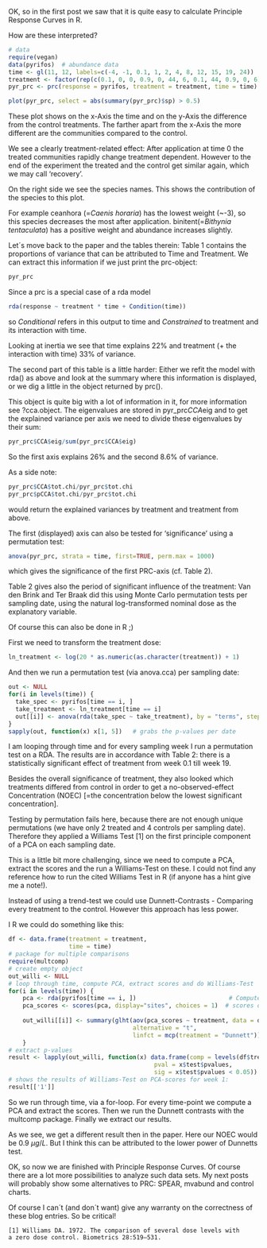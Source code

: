 OK, so in the first post we saw that it is quite easy to calculate Principle Response Curves in R.

How are these interpreted?

```r
# data
require(vegan)
data(pyrifos)  # abundance data
time <- gl(11, 12, labels=c(-4, -1, 0.1, 1, 2, 4, 8, 12, 15, 19, 24))   # time variable
treatment <- factor(rep(c(0.1, 0, 0, 0.9, 0, 44, 6, 0.1, 44, 0.9, 0, 6), 11))  # treatment variable
pyr_prc <- prc(response = pyrifos, treatment = treatment, time = time)
```
```r
plot(pyr_prc, select = abs(summary(pyr_prc)$sp) > 0.5)
```

These plot shows on the x-Axis the time and on the y-Axis the difference from the control treatments.
The farther apart from the x-Axis the more different are the communities compared to the control.

We see a clearly treatment-related effect: After application at time 0 the treated communities rapidly change treatment dependent.
However to the end of the experiment the treated and the control get similar again, which we may call 'recovery'.

On the right side we see the species names. This shows the contribution of the species to this plot.

For example ceanhora (=*Caenis horaria*) has the lowest weight (~-3), so this species decreases the most after application. binitent(=*Bithynia tentaculata*) has a positive weight and abundance increases slightly.

Let´s move back to the paper and the tables therein:
Table 1 contains the proportions of variance that can be attributed to Time and Treatment.
We can extract this information if we just print the prc-object:

```r
pyr_prc
```

Since a prc is a special case of a rda model
```r
rda(response ~ treatment * time + Condition(time))
```
so *Conditional* refers in this output to time and *Constrained* to treatment and its interaction with time.

Looking at inertia we see that time explains 22% and treatment (+ the interaction with time) 33% of variance.


The second part of this table is a little harder:
Either we refit the model with rda() as above and look at the summary where this information is displayed, or we dig a little in the object returned by prc().

This object is quite big with a lot of information in it, for more information see ?cca.object.
The eigenvalues are stored in pyr_prc$CCA$eig and to get the explained variance per axis we need to divide these eigenvalues by their sum:

```r
pyr_prc$CCA$eig/sum(pyr_prc$CCA$eig)
```

So the first axis explains 26% and the second 8.6% of variance.

As a side note:
```r
pyr_prc$CCA$tot.chi/pyr_prc$tot.chi   
pyr_prc$pCCA$tot.chi/pyr_prc$tot.chi
```
would return the explained variances by treatment and treatment from above.


The first (displayed) axis can also be tested for 'significance' using a permutation test:

```r
anova(pyr_prc, strata = time, first=TRUE, perm.max = 1000)
```
which gives the significance of the first PRC-axis (cf. Table 2).


Table 2 gives also the period of significant influence of the treatment:
Van den Brink and Ter Braak did this using Monte Carlo permutation tests per sampling date, using the natural log-transformed nominal dose as the explanatory variable. 

Of course this can also be done in R ;)

First we need to transform the treatment dose:
```r
ln_treatment <- log(20 * as.numeric(as.character(treatment)) + 1)
```

And then we run a permutation test (via anova.cca) per sampling date:
```r
out <- NULL
for(i in levels(time)) {
  take_spec <- pyrifos[time == i, ] 
  take_treatment <- ln_treatment[time == i]
  out[[i]] <- anova(rda(take_spec ~ take_treatment), by = "terms", step = 1000)
}
sapply(out, function(x) x[1, 5])   # grabs the p-values per date
```
I am looping through time and for every sampling week I run a permutation test on a RDA. The results are in accordance with Table 2: there is a statistically significant effect of treatment from week 0.1 till week 19.

Besides the overall significance of treatment, they also looked which treatments differed from control in order to get a no-observed-effect Concentration (NOEC) [=the concentration below the lowest significant concentration]. 

Testing by permutation fails here, because there are not enough unique permutations (we have only 2 treated and 4 controls per sampling date).
Therefore they applied a Williams Test [1] on the first principle component of a PCA on each sampling date.

This is a little bit more challenging, since we need to compute a PCA, extract the scores and the run a Williams-Test on these. I could not find any reference how to run the cited Williams Test in R (if anyone has a hint give me a note!).

Instead of using a trend-test we could use Dunnett-Contrasts - Comparing every treatment to the control. However this approach has less power.

I R we could do something like this:

```r
df <- data.frame(treatment = treatment,
                 time = time)
# package for multiple comparisons
require(multcomp)
# create empty object
out_willi <- NULL
# loop through time, compute PCA, extract scores and do Williams-Test
for(i in levels(time)) {
    pca <- rda(pyrifos[time == i, ])                          # Compute PCA
    pca_scores <- scores(pca, display="sites", choices = 1)  # scores of first principle component
    
    out_willi[[i]] <- summary(glht(aov(pca_scores ~ treatment, data = df[time == i, ]), 
                                   alternative = "t", 
                                   linfct = mcp(treatment = "Dunnett")))
    }
# extract p-values
result <- lapply(out_willi, function(x) data.frame(comp = levels(df$treatment)[-1], 
                                         pval = x$test$pvalues, 
                                         sig = x$test$pvalues < 0.05))
# shows the results of Williams-Test on PCA-scores for week 1:
result[['1']]
```


So we run through time, via a for-loop. For every time-point we compute a PCA and extract the scores. Then we run the Dunnett contrasts with the multcomp package. Finally we extract our results.

As we see, we get a different result then in the paper. Here our NOEC would be 0.9 $\mu g/L$. But I think this can be attributed to the lower power of Dunnetts test.
 

OK, so now we are finished with Principle Response Curves. Of course there are a lot more possibilities to analyze such data sets. My next posts will probably show some alternatives to PRC: SPEAR, mvabund and control charts.


Of course I can´t (and don´t want) give any warranty on the correctness of these blog entries. 
So be critical! 



```
[1] Williams DA. 1972. The comparison of several dose levels with
a zero dose control. Biometrics 28:519–531.
```


